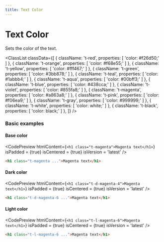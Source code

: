```yaml
---
title: Text Color
---
```



# Text Color

Sets the color of the text.

<ClassList
  classData={[
    {
      className: 't-red',
      properties: [
        'color: #f26d50;'
      ]
    },
    {
      className: 't-orange',
      properties: [
        'color: #f68e55;'
      ]
    },
    {
      className: 't-yellow',
      properties: [
        'color: #fff467;'
      ]
    },
    {
      className: 't-green',
      properties: [
        'color: #3bb878;'
      ]
    },
    {
      className: 't-teal',
      properties: [
        'color: #1abbb4;'
      ]
    },
    {
      className: 't-aqua',
      properties: [
        'color: #00bff3;'
      ]
    },
    {
      className: 't-blue',
      properties: [
        'color: #438cca;'
      ]
    },
    {
      className: 't-violet',
      properties: [
        'color: #855fa8;'
      ]
    },
    {
      className: 't-magenta',
      properties: [
        'color: #a863a8;'
      ]
    },
    {
      className: 't-pink',
      properties: [
        'color: #f06ea9;'
      ]
    },
    {
      className: 't-gray',
      properties: [
        'color: #999999;'
      ]
    },
    {
      className: 't-white',
      properties: [
        'color: white;'
      ]
    },
    {
      className: 't-black',
      properties: [
        'color: black;'
      ]
    },
  ]}
/>

### Basic examples

#### Base color

<CodePreview
  htmlContent={`
    <h1 class="t-magenta">Magenta text</h1>
  `}
  isPadded = {true}
  isCentered = {true}
  isVersion = 'latest'
/>

```html
<h1 class="t-magenta ...">Magenta text</h1>
```

#### Dark color

<CodePreview
  htmlContent={`
    <h1 class="t-d-magenta-4">Magenta text</h1>
  `}
  isPadded = {true}
  isCentered = {true}
  isVersion = 'latest'
/>

```html
<h1 class="t-d-magenta-6 ...">Magenta text</h1>
```

#### Light color

<CodePreview
  htmlContent={`
    <h1 class="t-l-magenta-6">Magenta text</h1>
  `}
  isPadded = {true}
  isCentered = {true}
  isVersion = 'latest'
/>

```html
<h1 class="t-l-magenta-6 ...">Magenta text</h1>
```